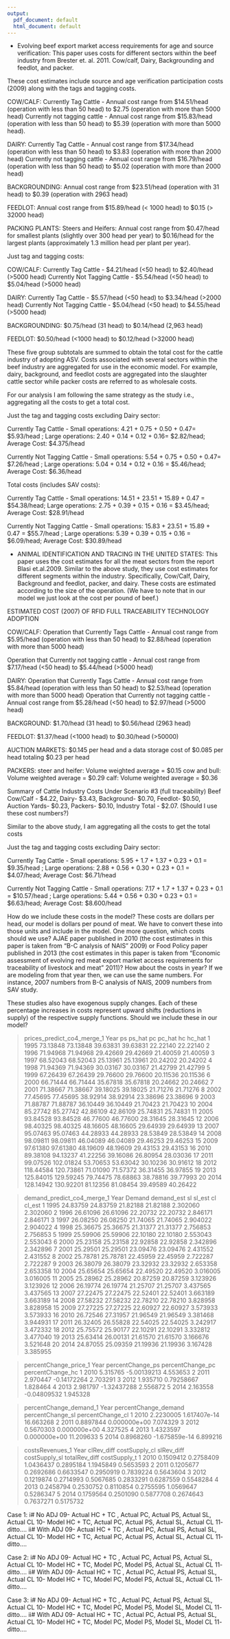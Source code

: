 ```yaml
---
output:
  pdf_document: default
  html_document: default
---
```

*  Evolving beef export market access requirements for age and source verification: This paper uses costs for different sectors within the beef industry from Brester et. al. 2011. Cow/calf, Dairy, Backgrounding and feedlot, and packer. 
 
These cost estimates include source and age verification participation costs (2009) along with the tags and tagging costs.

COW/CALF: 
Currently Tag Cattle - Annual cost range from $\$14.51$/head (operation with less than 50 head) to $\$2.75$ (operation with more than 5000 head)
Currently not tagging cattle - Annual cost range from $\$15.83$/head (operation with less than 50 head) to $\$5.39$ (operation with more than 5000 head).

DAIRY:
Currently Tag Cattle - Annual cost range from $\$17.34$/head (operation with less than 50 head) to $\$3.83$ (operation with more than 2000 head)
Currently not tagging cattle - Annual cost range from $\$16.79$/head (operation with less than 50 head) to $\$5.02$ (operation with more than 2000 head)

BACKGROUNDING:
Annual cost range from $\$23.51$/head (operation with 31 head) to $\$0.39$ (operation with 2963 head)

FEEDLOT: 
Annual cost range from $\$15.89$/head (< 1000 head) to $\$0.15$ (> 32000 head)

PACKING PLANTS:
Steers and Heifers: Annual cost range from $\$0.47$/head for smallest plants (slightly over 300 head per year) to $\$0.16$/head for the largest plants (approximately 1.3 million head per plant per year).


Just tag and tagging costs: 

COW/CALF: 
Currently Tag Cattle - $\$4.21$/head (<50 head) to $\$2.40$/head (>5000 head)
Currently Not Tagging Cattle - $\$5.54$/head (<50 head) to $\$5.04$/head (>5000 head)

DAIRY:
Currently Tag Cattle - $\$5.57$/head (<50 head) to $\$3.34$/head (>2000 head)
Currently Not Tagging Cattle - $\$5.04$/head (<50 head) to $\$4.55$/head (>5000 head)

BACKGROUNDING:
$\$0.75$/head (31 head) to $\$0.14$/head (2,963 head)

FEEDLOT:
$\$0.50$/head (<1000 head) to $\$0.12$/head (>32000 head)


These five group subtotals are summed to obtain the total cost for the cattle industry of adopting ASV. Costs associated with several sectors within the beef industry are aggregated for use in the economic model. For example, dairy, background, and feedlot costs are aggregated into the slaughter cattle sector while packer costs are referred to as wholesale costs.

For our analysis I am following the same strategy as the study i.e., aggregating all the costs to get a total cost.

Just the tag and tagging costs excluding Dairy sector:

Currently Tag Cattle - Small operations: 4.21 + 0.75 + 0.50 + 0.47= $\$5.93$/head ; 
                       Large operations: 2.40 + 0.14 + 0.12 + 0.16= $\$2.82$/head;
                       Average Cost: $\$4.375$/head
                       
Currently Not Tagging Cattle - Small operations: 5.54 + 0.75 + 0.50 + 0.47= $\$7.26$/head ; 
                               Large operations: 5.04 + 0.14 + 0.12 + 0.16 = $\$5.46$/head;
                               Average Cost: $\$6.36$/head

Total costs (includes SAV costs):

Currently Tag Cattle - Small operations: 14.51 + 23.51 + 15.89 + 0.47 = $\$54.38$/head;
                        Large operations: 2.75 + 0.39 + 0.15 + 0.16 =  $\$3.45$/head;
                        Average Cost: $\$28.91$/head
                        
Currently Not Tagging Cattle - Small operations: 15.83 + 23.51 + 15.89 + 0.47 = $\$55.7$/head ; 
                               Large operations: 5.39 + 0.39 + 0.15 + 0.16 = $\$6.09$/head;
                               Average Cost: $\$30.89$/head




* ANIMAL IDENTIFICATION AND TRACING IN THE UNITED STATES: This paper uses the cost estimates for all the meat sectors from the report Blasi et.al.2009. Similar to the above study, they use cost estimates for different segments within the industry. Specifically, Cow/Calf, Dairy, Background and feedlot, packer, and dairy. These costs are estimated according to the size of the operation. (We have to note that in our model we just look at the cost per pound of beef.)

 ESTIMATED COST (2007) OF RFID FULL TRACEABILITY TECHNOLOGY ADOPTION
 
COW/CALF: 
Operation that Currently Tags Cattle - Annual cost range from $\$5.95$/head (operation with less than 50 head) to $\$2.88$/head (operation with more than 5000 head)

Operation that Currently not tagging cattle - Annual cost range from $\$7.17$/head (<50 head) to $\$5.44$/head (>5000 head)

DAIRY: 
Operation that Currently Tags Cattle - Annual cost range from $\$5.84$/head (operation with less than 50 head) to $\$2.53$/head (operation with more than 5000 head)
Operation that Currently not tagging cattle - Annual cost range from $\$5.28$/head (<50 head) to $\$2.97$/head (>5000 head)

BACKGROUND: 
$\$1.70$/head (31 head) to $\$0.56$/head (2963 head)

FEEDLOT:
$\$1.37$/head (<1000 head) to $\$0.30$/head (>50000)

AUCTION MARKETS:
$\$0.145$ per head and a data storage cost of $\$0.085$ per head totaling $\$0.23$ per head

PACKERS:
steer and heifer: Volume weighted average = $0.15
cow and bull: Volume weighted average = $0.29
calf: Volume weighted average = $0.36

Summary of Cattle Industry Costs Under Scenario #3 (full traceability)
Beef Cow/Calf - $\$4.22$, Dairy- $\$3.43$, Background- $\$0.70$, Feedlot- $\$0.50$, Auction Yards- $\$0.23$, Packers- $\$0.10$,
Industry Total - $\$2.07$. (Should I use these cost numbers?)


Similar to the above study, I am aggregating all the costs to get the total costs

Just the tag and tagging costs excluding Dairy sector:

Currently Tag Cattle - Small operations: 5.95 + 1.7 + 1.37 + 0.23 + 0.1 = $\$9.35$/head ; 
                        Large operations: 2.88 + 0.56 + 0.30 + 0.23 + 0.1 = $\$4.07$/head;
                        Average Cost: $\$6.71$/head
                        
Currently Not Tagging Cattle - Small operations: 7.17 + 1.7 + 1.37 + 0.23 + 0.1 = $\$10.57$/head ; 
                               Large operations: 5.44 + 0.56 + 0.30 + 0.23 + 0.1  = $\$6.63$/head;
                               Average Cost: $\$8.600$/head






How do we include these costs in the model? These costs are dollars per head, our model is dollars per pound of meat. We have to convert these into those units and include in the model. One more question, which costs should we use? AJAE paper published in 2010 (the cost estimates in this paper is taken from "B-C analysis of NAIS" 2009) or Food Policy paper published in 2013 (the cost estimates in this paper is taken from "Economic assessment of evolving red meat export market access requirements for traceability of livestock and meat" 2011)? How about the costs in year? If we are modeling from that year then, we can use the same numbers. For instance, 2007 numbers from B-C analysis of NAIS, 2009 numbers from SAV study.


These studies also have exogenous supply changes. Each of these percentage increases in costs represent upward shifts (reductions in supply) of the respective supply functions. Should we include these in our model?


> prices_predict_co4_merge_1
   Year        ps    ps_hat       pc   pc_hat       hc   hc_hat
1  1995  73.13848  73.13848 39.63831 39.63831 22.22140 22.22140
2  1996  71.94968  71.94968 29.42669 29.42669 21.40059 21.40059
3  1997  68.52043  68.52043 25.13961 25.13961 20.24202 20.24202
4  1998  71.94369  71.94369 30.03167 30.03167 21.42799 21.42799
5  1999  67.26439  67.26439 29.76600 29.76600 20.11536 20.11536
6  2000  66.71444  66.71444 35.67818 35.67818 20.24662 20.24662
7  2001  71.38667  71.38667 39.18025 39.18025 21.71276 21.71276
8  2002  77.45695  77.45695 38.92914 38.92914 23.38696 23.38696
9  2003  71.88787  71.88787 36.10449 36.10449 21.70423 21.70423
10 2004  85.27742  85.27742 42.86109 42.86109 25.74831 25.74831
11 2005  93.84528  93.84528 46.77600 46.77600 28.31645 28.31645
12 2006  98.40325  98.40325 48.16605 48.16605 29.64939 29.64939
13 2007  95.07463  95.07463 44.28933 44.28933 28.53849 28.53849
14 2008  98.09811  98.09811 46.04089 46.04089 29.46253 29.46253
15 2009  97.61380  97.61380 48.19609 48.19609 29.43153 29.43153
16 2010  89.38108  94.13237 41.22256 39.16086 26.80954 28.03036
17 2011  99.07526 102.01824 53.70653 53.63042 30.10236 30.91612
18 2012 118.44584 120.73861 71.01090 71.57372 36.31455 36.97855
19 2013 125.84015 129.59245 79.74475 78.68863 38.78816 39.77993
20 2014 128.14942 130.92201 81.12356 81.08454 39.49589 40.26422

> demand_predict_co4_merge_1
   Year   Demand demand_est       sl   sl_est       cl   cl_est
1  1995 24.83759   24.83759 21.82188 21.82188 2.302060 2.302060
2  1996 26.61096   26.61096 22.20732 22.20732 2.846171 2.846171
3  1997 26.08250   26.08250 21.74065 21.74065 2.904022 2.904022
4  1998 25.36675   25.36675 21.31377 21.31377 2.756853 2.756853
5  1999 25.59906   25.59906 22.10180 22.10180 2.553043 2.553043
6  2000 25.23158   25.23158 22.92858 22.92858 2.342896 2.342896
7  2001 25.29501   25.29501 23.09476 23.09476 2.431552 2.431552
8  2002 25.78781   25.78781 22.45959 22.45959 2.722287 2.722287
9  2003 26.38079   26.38079 23.32932 23.32932 2.653358 2.653358
10 2004 25.65654   25.65654 22.49520 22.49520 3.016005 3.016005
11 2005 25.28962   25.28962 20.87259 20.87259 3.123926 3.123926
12 2006 26.19774   26.19774 21.25707 21.25707 3.437565 3.437565
13 2007 27.22475   27.22475 22.52401 22.52401 3.663189 3.663189
14 2008 27.58232   27.58232 22.78210 22.78210 3.828958 3.828958
15 2009 27.27225   27.27225 22.60927 22.60927 3.573933 3.573933
16 2010 26.72546   27.31957 21.96549 21.96549 3.381468 3.944931
17 2011 26.32405   26.55828 22.54025 22.54025 3.242917 3.472332
18 2012 25.75572   25.90177 22.10291 22.10291 3.332812 3.477040
19 2013 25.63414   26.00131 21.61570 21.61570 3.166676 3.521648
20 2014 24.87055   25.09359 21.19936 21.19936 3.167428 3.385955

> percentChange_price_1
  Year percentChange_ps percentChange_pc percentChange_hc
1 2010         5.315765      -5.00139213         4.553653
2 2011         2.970447      -0.14172264         2.703291
3 2012         1.935710       0.79258667         1.828464
4 2013         2.981797      -1.32437288         2.556872
5 2014         2.163558      -0.04809532         1.945328

> percentChange_demand_1
  Year percentChange_demand percentChange_sl percentChange_cl
1 2010            2.2230005     1.617407e-14        16.663268
2 2011            0.8897844     0.000000e+00         7.074329
3 2012            0.5670303     0.000000e+00         4.327525
4 2013            1.4323597     0.000000e+00        11.209633
5 2014            0.8968260    -1.675859e-14         6.899216

> costsRevenues_1
  Year clRev_diff costSupply_cl slRev_diff costSupply_sl totalRev_diff costSupply_t
1 2010  0.1509412     0.2758409  1.0436437     0.2895184     1.1945849    0.5653593
2 2011  0.1205677     0.2692686  0.6633547     0.2950919     0.7839224    0.5643604
3 2012  0.1219874     0.2714993  0.5067685     0.2833291     0.6287559    0.5548284
4 2013  0.2458794     0.2530752  0.8110854     0.2755595     1.0569647    0.5286347
5 2014  0.1759564     0.2501090  0.5877708     0.2674643     0.7637271    0.5175732







Case 1: 
        i# No ADJ
        09- Actual HC + TC , Actual PC, Actual PS, Actual SL, Actual CL
        10- Model HC + TC, Actual PC, Actual PS, Actual SL, Actual CL
        11- ditto....
        ii# With ADJ
        09- Actual HC + TC , Actual PC, Actual PS, Actual SL, Actual CL
        10- Model HC + TC, Actual PC, Actual PS, Actual SL, Actual CL
        11- ditto....

Case 2: 
        i# No ADJ
        09- Actual HC + TC , Actual PC, Actual PS, Actual SL, Actual CL
        10- Model HC + TC, Model PC, Model PS, Actual SL, Actual CL
        11- ditto....
        ii# With ADJ
        09- Actual HC + TC , Actual PC, Actual PS, Actual SL, Actual CL
        10- Model HC + TC, Model PC, Model PS, Actual SL, Actual CL
        11- ditto....
        
Case 3: 
        i# No ADJ
        09- Actual HC + TC , Actual PC, Actual PS, Actual SL, Actual CL
        10- Model HC + TC, Model PC, Model PS, Model SL, Model CL
        11- ditto....
        ii# With ADJ
        09- Actual HC + TC , Actual PC, Actual PS, Actual SL, Actual CL
        10- Model HC + TC, Model PC, Model PS, Model SL, Model CL
        11- ditto....
        





<!-- line 1075 in code -->




